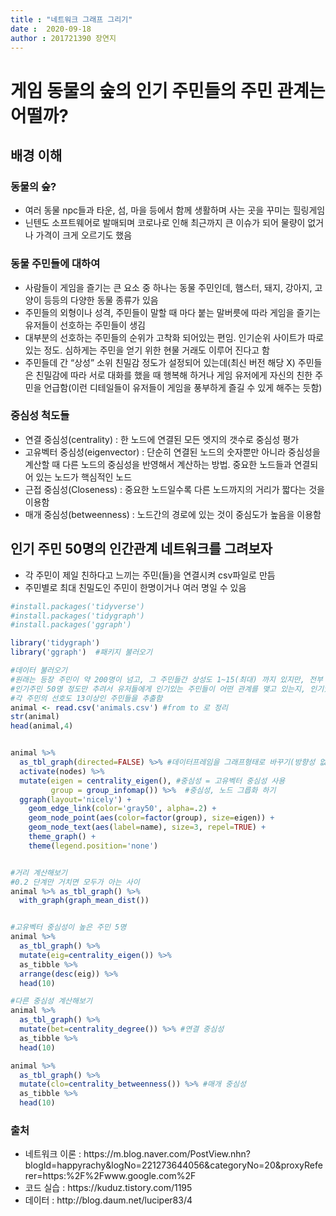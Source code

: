 ```yaml
---
title : "네트워크 그래프 그리기"
date :  2020-09-18
author : 201721390 장연지
---
```


# 게임 동물의 숲의 인기 주민들의 주민 관계는 어떨까?

## 배경 이해

### 동물의 숲?
  - 여러 동물 npc들과 타운, 섬, 마을 등에서 함께 생활하며 사는 곳을 꾸미는 힐링게임
  - 닌텐도 소프트웨어로 발매되며 코로나로 인해 최근까지 큰 이슈가 되어 물량이 없거나 가격이 크게 오르기도 했음

### 동물 주민들에 대하여
  - 사람들이 게임을 즐기는 큰 요소 중 하나는 동물 주민인데, 햄스터, 돼지, 강아지, 고양이 등등의 다양한 동물 종류가 있음
  - 주민들의 외형이나 성격, 주민들이 말할 때 마다 붙는 말버릇에 따라 게임을 즐기는 유저들이 선호하는 주민들이 생김
  - 대부분의 선호하는 주민들의 순위가 고착화 되어있는 편임. 인기순위 사이트가 따로 있는 정도. 심하게는 주민을 얻기 위한 현물 거래도 이루어 진다고 함
  - 주민들데 간 "상성" 소위 친밀감 정도가 설정되어 있는데(최신 버전 해당 X) 주민들은 친밀감에 따라 서로 대화를 했을 때 행복해 하거나 게임 유저에게 자신의 친한 주민을 언급함(이런 디테일들이 유저들이 게임을 풍부하게 즐길 수 있게 해주는 듯함)


  
### 중심성 척도들
  - 연결 중심성(centrality) : 한 노드에 연결된 모든 엣지의 갯수로 중심성 평가
  - 고유벡터 중심성(eigenvector) : 단순히 연결된 노드의 숫자뿐만 아니라 중심성을 계산할 때 다른 노드의 중심성을 반영해서 계산하는 방법. 중요한 노드들과 연결되어 있는 노드가 핵심적인 노드
  - 근접 중심성(Closeness) : 중요한 노드일수록 다른 노드까지의 거리가 짧다는 것을 이용함
  - 매개 중심성(betweenness) : 노드간의 경로에 있는 것이 중심도가 높음을 이용함
  
## 인기 주민 50명의 인간관계 네트워크를 그려보자
  - 각 주민이 제일 친하다고 느끼는 주민(들)을 연결시켜 csv파일로 만듬
  - 주민별로 최대 친밀도인 주민이 한명이거나 여러 명일 수 있음
```r
#install.packages('tidyverse')
#install.packages('tidygraph')
#install.packages('ggraph')

library('tidygraph')
library('ggraph')  #패키지 불러오기

#데이터 불러오기
#원래는 등장 주민이 약 200명이 넘고, 그 주민들간 상성도 1~15(최대) 까지 있지만, 전부 불러들이기엔 지도가 복잡해 질 것 같아
#인기주민 50명 정도만 추려서 유저들에게 인기있는 주민들이 어떤 관계를 맺고 있는지, 인기있는애들 끼리 친한지 지도를 그려보기로 함
#각 주민의 선호도 13이상인 주민들을 추출함
animal <- read.csv('animals.csv') #from to 로 정리
str(animal)
head(animal,4)


animal %>%
  as_tbl_graph(directed=FALSE) %>% #데이터프레임을 그래프형태로 바꾸기(방향성 없음)
  activate(nodes) %>% 
  mutate(eigen = centrality_eigen(), #중심성 = 고유벡터 중심성 사용
         group = group_infomap()) %>%  #중심성, 노드 그릅화 하기
  ggraph(layout='nicely') +
    geom_edge_link(color='gray50', alpha=.2) +
    geom_node_point(aes(color=factor(group), size=eigen)) +
    geom_node_text(aes(label=name), size=3, repel=TRUE) +
    theme_graph() +
    theme(legend.position='none')


#거리 계산해보기
#0.2 단계만 거치면 모두가 아는 사이
animal %>% as_tbl_graph() %>%
  with_graph(graph_mean_dist())


#고유벡터 중심성이 높은 주민 5명
animal %>%
  as_tbl_graph() %>% 
  mutate(eig=centrality_eigen()) %>%
  as_tibble %>%
  arrange(desc(eig)) %>%
  head(10)

#다른 중심성 계산해보기
animal %>% 
  as_tbl_graph() %>% 
  mutate(bet=centrality_degree()) %>% #연결 중심성
  as_tibble %>%
  head(10)

animal %>% 
  as_tbl_graph() %>% 
  mutate(clo=centrality_betweenness()) %>% #매개 중심성
  as_tibble %>%
  head(10)

```

### 출처
  - 네트워크 이론 : https://m.blog.naver.com/PostView.nhn?blogId=happyrachy&logNo=221273644056&categoryNo=20&proxyReferer=https:%2F%2Fwww.google.com%2F
  - 코드 실습 : https://kuduz.tistory.com/1195
  - 데이터 : http://blog.daum.net/luciper83/4 

